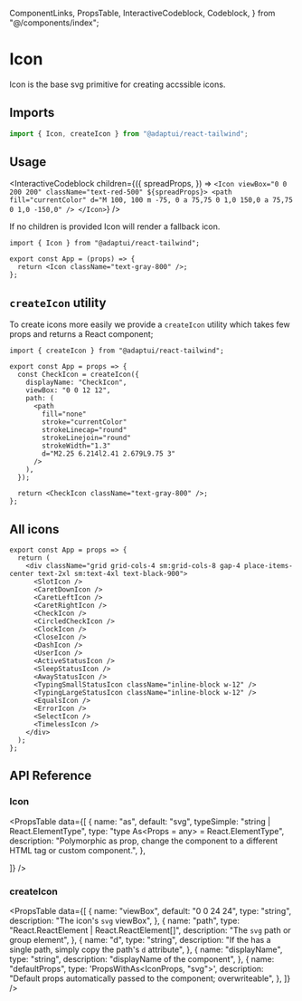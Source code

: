   ComponentLinks,
  PropsTable,
  InteractiveCodeblock,
  Codeblock,
} from "@/components/index";

# Icon

Icon is the base svg primitive for creating accssible icons.

<ComponentLinks github="icon" story="primitives-icon" theme="icon" />

## Imports

```js
import { Icon, createIcon } from "@adaptui/react-tailwind";
```

## Usage

<InteractiveCodeblock
  children={({
    spreadProps,
  }) => `<Icon viewBox="0 0 200 200" className="text-red-500" ${spreadProps}>
  <path
    fill="currentColor"
    d="M 100, 100 m -75, 0 a 75,75 0 1,0 150,0 a 75,75 0 1,0 -150,0"
  />
</Icon>`}
/>

If no children is provided Icon will render a fallback icon.

<Codeblock live noInline>

```
import { Icon } from "@adaptui/react-tailwind";

export const App = (props) => {
  return <Icon className="text-gray-800" />;
};
```

</Codeblock>

## `createIcon` utility

To create icons more easily we provide a `createIcon` utility which takes few
props and returns a React component;

<Codeblock live noInline>

```
import { createIcon } from "@adaptui/react-tailwind";

export const App = props => {
  const CheckIcon = createIcon({
    displayName: "CheckIcon",
    viewBox: "0 0 12 12",
    path: (
      <path
        fill="none"
        stroke="currentColor"
        strokeLinecap="round"
        strokeLinejoin="round"
        strokeWidth="1.3"
        d="M2.25 6.214l2.41 2.679L9.75 3"
      />
    ),
  });

  return <CheckIcon className="text-gray-800" />;
};
```

</Codeblock>

## All icons

<Codeblock live noInline>

```
export const App = props => {
  return (
    <div className="grid grid-cols-4 sm:grid-cols-8 gap-4 place-items-center text-2xl sm:text-4xl text-black-900">
      <SlotIcon />
      <CaretDownIcon />
      <CaretLeftIcon />
      <CaretRightIcon />
      <CheckIcon />
      <CircledCheckIcon />
      <ClockIcon />
      <CloseIcon />
      <DashIcon />
      <UserIcon />
      <ActiveStatusIcon />
      <SleepStatusIcon />
      <AwayStatusIcon />
      <TypingSmallStatusIcon className="inline-block w-12" />
      <TypingLargeStatusIcon className="inline-block w-12" />
      <EqualsIcon />
      <ErrorIcon />
      <SelectIcon />
      <TimelessIcon />
    </div>
  );
};
```

</Codeblock>

## API Reference

### Icon

<PropsTable
data={[
  {
    name: "as",
    default: "svg",
    typeSimple: "string | React.ElementType",
    type: "type As<Props = any> = React.ElementType<Props>",
    description:
      "Polymorphic as prop, change the component to a different HTML tag or custom component.",
  },

]} />

### createIcon

<PropsTable
  data={[
    {
      name: "viewBox",
      default: "0 0 24 24",
      type: "string",
      description: "The icon's `svg` viewBox",
    },
    {
      name: "path",
      type: "React.ReactElement | React.ReactElement[]",
      description: "The `svg` path or group element",
    },
    {
      name: "d",
      type: "string",
      description:
        "If the has a single path, simply copy the path's `d` attribute",
    },
    {
      name: "displayName",
      type: "string",
      description: "displayName of the component",
    },
    {
      name: "defaultProps",
      type: 'PropsWithAs<IconProps, "svg">',
      description:
        "Default props automatically passed to the component; overwriteable",
    },
  ]}
/>
```
